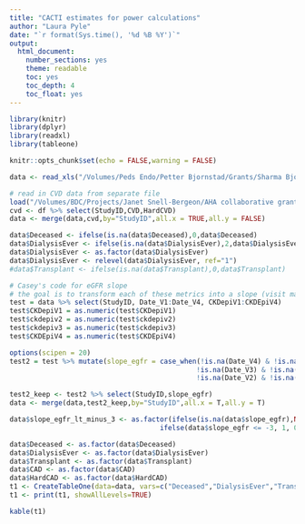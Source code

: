 ```yaml
---
title: "CACTI estimates for power calculations"
author: "Laura Pyle"
date: "`r format(Sys.time(), '%d %B %Y')`"
output:
  html_document:
    number_sections: yes
    theme: readable
    toc: yes
    toc_depth: 4
    toc_float: yes
---
```


```r
library(knitr)
library(dplyr)
library(readxl)
library(tableone)

knitr::opts_chunk$set(echo = FALSE,warning = FALSE)

```

```r
data <- read_xls("/Volumes/Peds Endo/Petter Bjornstad/Grants/Sharma Bjornstad adenine R01/CACTI data/QJDRF_DKD_Consortium_Data.xls")

# read in CVD data from separate file
load("/Volumes/BDC/Projects/Janet Snell-Bergeon/AHA collaborative grant/aha_master_data_no_snps.Rdata")
cvd <- df %>% select(StudyID,CVD,HardCVD)
data <- merge(data,cvd,by="StudyID",all.x = TRUE,all.y = FALSE)

data$Deceased <- ifelse(is.na(data$Deceased),0,data$Deceased)
data$DialysisEver <- ifelse(is.na(data$DialysisEver),2,data$DialysisEver)
data$DialysisEver <- as.factor(data$DialysisEver)
data$DialysisEver <- relevel(data$DialysisEver, ref="1")
#data$Transplant <- ifelse(is.na(data$Transplant),0,data$Transplant)

# Casey's code for eGFR slope
# the goal is to transform each of these metrics into a slope (visit max - visit1)/(datemax - date 1) - dates in years
test = data %>% select(StudyID, Date_V1:Date_V4, CKDepiV1:CKDEpiV4)
test$CKDepiV1 = as.numeric(test$CKDepiV1)
test$ckdepiv2 = as.numeric(test$ckdepiv2)
test$ckdepiv3 = as.numeric(test$ckdepiv3)
test$CKDEpiV4 = as.numeric(test$CKDEpiV4)

options(scipen = 20)
test2 = test %>% mutate(slope_egfr = case_when(!is.na(Date_V4) & !is.na(CKDEpiV4) ~ (CKDEpiV4 - CKDepiV1)/(as.double(difftime(Date_V4, Date_V1, units = "days"))/365),
                                              !is.na(Date_V3) & !is.na(ckdepiv3) ~ (ckdepiv3 - CKDepiV1)/(as.double(difftime(Date_V3, Date_V1, units = "days"))/365),
                                              !is.na(Date_V2) & !is.na(ckdepiv2) ~ (ckdepiv2 - CKDepiV1)/(as.double(difftime(Date_V2, Date_V1, units = "days"))/365)))

test2_keep <- test2 %>% select(StudyID,slope_egfr)
data <- merge(data,test2_keep,by="StudyID",all.x = T,all.y = T)

data$slope_egfr_lt_minus_3 <- as.factor(ifelse(is.na(data$slope_egfr),NA,
                                     ifelse(data$slope_egfr <= -3, 1, 0)))
```

```r
data$Deceased <- as.factor(data$Deceased)
data$DialysisEver <- as.factor(data$DialysisEver)
data$Transplant <- as.factor(data$Transplant)
data$CAD <- as.factor(data$CAD)
data$HardCAD <- as.factor(data$HardCAD)
t1 <- CreateTableOne(data=data, vars=c("Deceased","DialysisEver","Transplant","CAD","HardCAD","CVD","HardCVD","slope_egfr_lt_minus_3"))
t1 <- print(t1, showAllLevels=TRUE)
```

```r
kable(t1)
```


